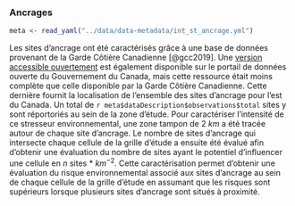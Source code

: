 ### Ancrages

```r
meta <- read_yaml("../data/data-metadata/int_st_ancrage.yml")
```

Les sites d'ancrage ont été caractérisés grâce à une base de données provenant de la Garde Côtière Canadienne [@gcc2019]. Une [version accessible ouvertement](https://ouvert.canada.ca/data/fr/dataset/622a7f72-4a00-4f9e-b04f-af6551c77db3) est également disponible sur le portail de données ouverte du Gouvernement du Canada, mais cette ressource était moins complète que celle disponible par la Garde Côtière Canadienne. Cette dernière fournit la localisation de l'ensemble des sites d'ancrage pour l'est du Canada. Un total de `r meta$dataDescription$observations$total` sites y sont réportoriés au sein de la zone d'étude. Pour caractériser l'intensité de ce stresseur environnemental, une zone tampon de 2 $km$ a été tracée autour de chaque site d'ancrage. Le nombre de sites d'ancrage qui intersecte chaque cellule de la grille d'étude a ensuite été évalué afin d'obtenir une évaluation du nombre de sites ayant le potentiel d'influencer une cellule en $n$ sites * $km^{-2}$. Cette caractérisation permet d'obtenir une évaluation du risque environnemental associé aux sites d'ancrage au sein de chaque cellule de la grille d'étude en assumant que les risques sont supérieurs lorsque plusieurs sites d'ancrage sont situés à proximité.
